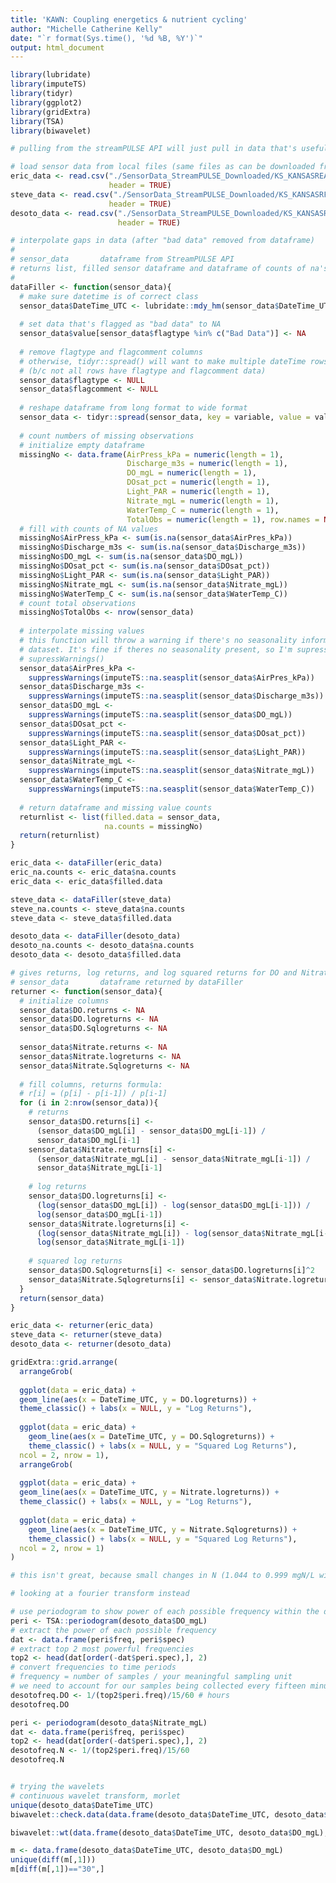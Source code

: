 ```yaml
---
title: 'KAWN: Coupling energetics & nutrient cycling'
author: "Michelle Catherine Kelly"
date: "`r format(Sys.time(), '%d %B, %Y')`"
output: html_document
---
```


```r
library(lubridate)
library(imputeTS)
library(tidyr)
library(ggplot2)
library(gridExtra)
library(TSA)
library(biwavelet)
```


```r
# pulling from the streamPULSE API will just pull in data that's useful for metabolism modeling, but we're interested in all data available. Therefore, download data from streamPULSE and load in these .csv files. 

# load sensor data from local files (same files as can be downloaded from streamPULSE)
eric_data <- read.csv("./SensorData_StreamPULSE_Downloaded/KS_KANSASREASTLAWRENCE_sensorData.csv",
                      header = TRUE)
steve_data <- read.csv("./SensorData_StreamPULSE_Downloaded/KS_KANSASRFALLLEAF_sensorData.csv", 
                      header = TRUE)
desoto_data <- read.csv("./SensorData_StreamPULSE_Downloaded/KS_KANSASR_sensorData.csv", 
                        header = TRUE)
```

```r
# interpolate gaps in data (after "bad data" removed from dataframe)
#
# sensor_data       dataframe from StreamPULSE API
# returns list, filled sensor dataframe and dataframe of counts of na's in each parameter, once "bad data" changed to NA
#
dataFiller <- function(sensor_data){
  # make sure datetime is of correct class
  sensor_data$DateTime_UTC <- lubridate::mdy_hm(sensor_data$DateTime_UTC)
  
  # set data that's flagged as "bad data" to NA
  sensor_data$value[sensor_data$flagtype %in% c("Bad Data")] <- NA
  
  # remove flagtype and flagcomment columns
  # otherwise, tidyr::spread() will want to make multiple dateTime rows for the same dateTime 
  # (b/c not all rows have flagtype and flagcomment data)
  sensor_data$flagtype <- NULL
  sensor_data$flagcomment <- NULL
  
  # reshape dataframe from long format to wide format
  sensor_data <- tidyr::spread(sensor_data, key = variable, value = value)
  
  # count numbers of missing observations
  # initialize empty dataframe
  missingNo <- data.frame(AirPress_kPa = numeric(length = 1),
                          Discharge_m3s = numeric(length = 1), 
                          DO_mgL = numeric(length = 1),
                          DOsat_pct = numeric(length = 1), 
                          Light_PAR = numeric(length = 1),
                          Nitrate_mgL = numeric(length = 1), 
                          WaterTemp_C = numeric(length = 1),
                          TotalObs = numeric(length = 1), row.names = NULL)
  # fill with counts of NA values
  missingNo$AirPress_kPa <- sum(is.na(sensor_data$AirPres_kPa))
  missingNo$Discharge_m3s <- sum(is.na(sensor_data$Discharge_m3s))
  missingNo$DO_mgL <- sum(is.na(sensor_data$DO_mgL))
  missingNo$DOsat_pct <- sum(is.na(sensor_data$DOsat_pct))
  missingNo$Light_PAR <- sum(is.na(sensor_data$Light_PAR))
  missingNo$Nitrate_mgL <- sum(is.na(sensor_data$Nitrate_mgL))
  missingNo$WaterTemp_C <- sum(is.na(sensor_data$WaterTemp_C))
  # count total observations
  missingNo$TotalObs <- nrow(sensor_data)
  
  # interpolate missing values
  # this function will throw a warning if there's no seasonality information present in the 
  # dataset. It's fine if theres no seasonality present, so I'm supressing warnings with 
  # supressWarnings()
  sensor_data$AirPres_kPa <- 
    suppressWarnings(imputeTS::na.seasplit(sensor_data$AirPres_kPa))
  sensor_data$Discharge_m3s <-
    suppressWarnings(imputeTS::na.seasplit(sensor_data$Discharge_m3s))
  sensor_data$DO_mgL <- 
    suppressWarnings(imputeTS::na.seasplit(sensor_data$DO_mgL))
  sensor_data$DOsat_pct <- 
    suppressWarnings(imputeTS::na.seasplit(sensor_data$DOsat_pct))
  sensor_data$Light_PAR <- 
    suppressWarnings(imputeTS::na.seasplit(sensor_data$Light_PAR))
  sensor_data$Nitrate_mgL <- 
    suppressWarnings(imputeTS::na.seasplit(sensor_data$Nitrate_mgL))
  sensor_data$WaterTemp_C <- 
    suppressWarnings(imputeTS::na.seasplit(sensor_data$WaterTemp_C))
  
  # return dataframe and missing value counts
  returnlist <- list(filled.data = sensor_data, 
                     na.counts = missingNo)
  return(returnlist)
}

eric_data <- dataFiller(eric_data)
eric_na.counts <- eric_data$na.counts
eric_data <- eric_data$filled.data

steve_data <- dataFiller(steve_data)
steve_na.counts <- steve_data$na.counts
steve_data <- steve_data$filled.data

desoto_data <- dataFiller(desoto_data)
desoto_na.counts <- desoto_data$na.counts
desoto_data <- desoto_data$filled.data
```

<!-- test if DO and NO3 are coupled -->
<!-- test if their coupling relates to GPP or ER -->


```r
# gives returns, log returns, and log squared returns for DO and Nitrate
# sensor_data       dataframe returned by dataFiller
returner <- function(sensor_data){
  # initialize columns
  sensor_data$DO.returns <- NA
  sensor_data$DO.logreturns <- NA
  sensor_data$DO.Sqlogreturns <- NA
  
  sensor_data$Nitrate.returns <- NA
  sensor_data$Nitrate.logreturns <- NA
  sensor_data$Nitrate.Sqlogreturns <- NA
  
  # fill columns, returns formula:
  # r[i] = (p[i] - p[i-1]) / p[i-1]
  for (i in 2:nrow(sensor_data)){
    # returns
    sensor_data$DO.returns[i] <- 
      (sensor_data$DO_mgL[i] - sensor_data$DO_mgL[i-1]) / 
      sensor_data$DO_mgL[i-1]
    sensor_data$Nitrate.returns[i] <- 
      (sensor_data$Nitrate_mgL[i] - sensor_data$Nitrate_mgL[i-1]) /
      sensor_data$Nitrate_mgL[i-1]
    
    # log returns
    sensor_data$DO.logreturns[i] <- 
      (log(sensor_data$DO_mgL[i]) - log(sensor_data$DO_mgL[i-1])) / 
      log(sensor_data$DO_mgL[i-1])
    sensor_data$Nitrate.logreturns[i] <- 
      (log(sensor_data$Nitrate_mgL[i]) - log(sensor_data$Nitrate_mgL[i-1])) / 
      log(sensor_data$Nitrate_mgL[i-1])
    
    # squared log returns
    sensor_data$DO.Sqlogreturns[i] <- sensor_data$DO.logreturns[i]^2
    sensor_data$Nitrate.Sqlogreturns[i] <- sensor_data$Nitrate.logreturns[i]^2
  }
  return(sensor_data)
}

eric_data <- returner(eric_data)
steve_data <- returner(steve_data)
desoto_data <- returner(desoto_data)
```

```r
gridExtra::grid.arrange(
  arrangeGrob(
    
  ggplot(data = eric_data) +
  geom_line(aes(x = DateTime_UTC, y = DO.logreturns)) +
  theme_classic() + labs(x = NULL, y = "Log Returns"),
  
  ggplot(data = eric_data) +
    geom_line(aes(x = DateTime_UTC, y = DO.Sqlogreturns)) +
    theme_classic() + labs(x = NULL, y = "Squared Log Returns"),
  ncol = 2, nrow = 1),
  arrangeGrob(
    
  ggplot(data = eric_data) +
  geom_line(aes(x = DateTime_UTC, y = Nitrate.logreturns)) +
  theme_classic() + labs(x = NULL, y = "Log Returns"),
  
  ggplot(data = eric_data) +
    geom_line(aes(x = DateTime_UTC, y = Nitrate.Sqlogreturns)) +
    theme_classic() + labs(x = NULL, y = "Squared Log Returns"),
  ncol = 2, nrow = 1)
)

# this isn't great, because small changes in N (1.044 to 0.999 mgN/L within 15 min) show up as huge distortions on a returns plot. This isn't minimizing the noise of the data, and it's hard to see any trends

# looking at a fourier transform instead

# use periodogram to show power of each possible frequency within the dataset
peri <- TSA::periodogram(desoto_data$DO_mgL)
# extract the power of each possible frequency
dat <- data.frame(peri$freq, peri$spec)
# extract top 2 most powerful frequencies
top2 <- head(dat[order(-dat$peri.spec),], 2)
# convert frequencies to time periods
# frequency = number of samples / your meaningful sampling unit
# we need to account for our samples being collected every fifteen minutes
desotofreq.DO <- 1/(top2$peri.freq)/15/60 # hours
desotofreq.DO

peri <- periodogram(desoto_data$Nitrate_mgL)
dat <- data.frame(peri$freq, peri$spec)
top2 <- head(dat[order(-dat$peri.spec),], 2)
desotofreq.N <- 1/(top2$peri.freq)/15/60
desotofreq.N


# trying the wavelets
# continuous wavelet transform, morlet
unique(desoto_data$DateTime_UTC)
biwavelet::check.data(data.frame(desoto_data$DateTime_UTC, desoto_data$DO_mgL))

biwavelet::wt(data.frame(desoto_data$DateTime_UTC, desoto_data$DO_mgL), dt = 15)

m <- data.frame(desoto_data$DateTime_UTC, desoto_data$DO_mgL)
unique(diff(m[,1]))
m[diff(m[,1])=="30",]
```